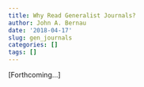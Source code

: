 ```yaml
---
title: Why Read Generalist Journals?
author: John A. Bernau
date: '2018-04-17'
slug: gen_journals
categories: []
tags: []
---
```


[Forthcoming...]